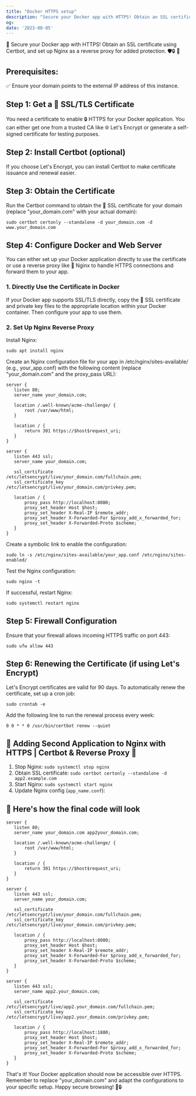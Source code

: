 ```yaml
---
title: "Docker HTTPS setup"
description: "Secure your Docker app with HTTPS! Obtain an SSL certificate using Certbot, and set up Nginx as a reverse proxy for added protection."
og:
date: '2023-08-05'
---
```

🚀 Secure your Docker app with HTTPS! Obtain an SSL certificate using Certbot, and set up Nginx as a reverse proxy for added protection. 🛡️🔒  🐳

## Prerequisites:
✅ Ensure your domain points to the external IP address of this instance.

## Step 1: Get a 📜 SSL/TLS Certificate
You need a certificate to enable 🔒 HTTPS for your Docker application. You can either get one from a trusted CA like 🌐 Let's Encrypt or generate a self-signed certificate for testing purposes.

## Step 2: Install Certbot (optional)
If you choose Let's Encrypt, you can install Certbot to make certificate issuance and renewal easier.

## Step 3: Obtain the Certificate
Run the Certbot command to obtain the 📜 SSL certificate for your domain (replace "your_domain.com" with your actual domain):
```
sudo certbot certonly --standalone -d your_domain.com -d www.your_domain.com
```
## Step 4: Configure Docker and Web Server
You can either set up your Docker application directly to use the certificate or use a reverse proxy like 🚀 Nginx to handle HTTPS connections and forward them to your app.

### 1. Directly Use the Certificate in Docker
If your Docker app supports SSL/TLS directly, copy the 📜 SSL certificate and private key files to the appropriate location within your Docker container. Then configure your app to use them.

### 2. Set Up Nginx Reverse Proxy
Install Nginx:
```
sudo apt install nginx
```
Create an Nginx configuration file for your app in /etc/nginx/sites-available/ (e.g., your_app.conf) with the following content (replace "your_domain.com" and the proxy_pass URL):
```
server {
   listen 80;
   server_name your_domain.com;

   location /.well-known/acme-challenge/ {
       root /var/www/html;
   }

   location / {
       return 301 https://$host$request_uri;
   }
}

server {
   listen 443 ssl;
   server_name your_domain.com;

   ssl_certificate /etc/letsencrypt/live/your_domain.com/fullchain.pem;
   ssl_certificate_key /etc/letsencrypt/live/your_domain.com/privkey.pem;

   location / {
       proxy_pass http://localhost:8080;
       proxy_set_header Host $host;
       proxy_set_header X-Real-IP $remote_addr;
       proxy_set_header X-Forwarded-For $proxy_add_x_forwarded_for;
       proxy_set_header X-Forwarded-Proto $scheme;
   }
}
```
Create a symbolic link to enable the configuration:
```
sudo ln -s /etc/nginx/sites-available/your_app.conf /etc/nginx/sites-enabled/
```
Test the Nginx configuration:
```
sudo nginx -t
```
If successful, restart Nginx:
```
sudo systemctl restart nginx
```
## Step 5: Firewall Configuration
Ensure that your firewall allows incoming HTTPS traffic on port 443:
```
sudo ufw allow 443
```
## Step 6: Renewing the Certificate (if using Let's Encrypt)
Let's Encrypt certificates are valid for 90 days. To automatically renew the certificate, set up a cron job:
```
sudo crontab -e
```
Add the following line to run the renewal process every week:
```
0 0 * * 0 /usr/bin/certbot renew --quiet
```
## 🚀 Adding Second Application to Nginx with HTTPS | Certbot & Reverse Proxy 📜
1. Stop Nginx: `sudo systemctl stop nginx`
2. Obtain SSL certificate: `sudo certbot certonly --standalone -d app2.example.com`
3. Start Nginx: `sudo systemctl start nginx`
4. Update Nginx config (`app_name.conf`):

## 🚀 Here's how the final code will look
```
server {
   listen 80;
   server_name your_domain.com app2your_domain.com;

   location /.well-known/acme-challenge/ {
       root /var/www/html;
   }

   location / {
       return 301 https://$host$request_uri;
   }
}

server {
   listen 443 ssl;
   server_name your_domain.com;

   ssl_certificate /etc/letsencrypt/live/your_domain.com/fullchain.pem;
   ssl_certificate_key /etc/letsencrypt/live/your_domain.com/privkey.pem;

   location / {
       proxy_pass http://localhost:8080;
       proxy_set_header Host $host;
       proxy_set_header X-Real-IP $remote_addr;
       proxy_set_header X-Forwarded-For $proxy_add_x_forwarded_for;
       proxy_set_header X-Forwarded-Proto $scheme;
   }
}

server {
   listen 443 ssl;
   server_name app2.your_domain.com;

   ssl_certificate /etc/letsencrypt/live/app2.your_domain.com/fullchain.pem;
   ssl_certificate_key /etc/letsencrypt/live/app2.your_domain.com/privkey.pem;

   location / {
       proxy_pass http://localhost:1880;
       proxy_set_header Host $host;
       proxy_set_header X-Real-IP $remote_addr;
       proxy_set_header X-Forwarded-For $proxy_add_x_forwarded_for;
       proxy_set_header X-Forwarded-Proto $scheme;
   }
}
```
That's it! Your Docker application should now be accessible over HTTPS. Remember to replace "your_domain.com" and adapt the configurations to your specific setup. Happy secure browsing! 🚀🔒